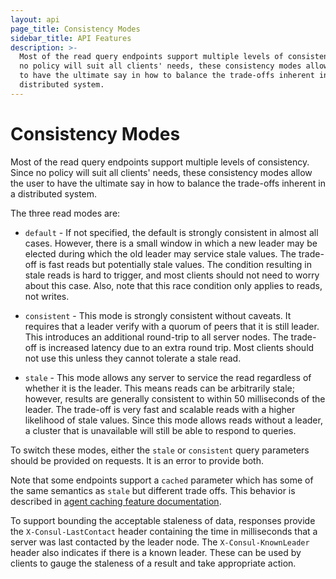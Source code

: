 ```yaml
---
layout: api
page_title: Consistency Modes
sidebar_title: API Features
description: >-
  Most of the read query endpoints support multiple levels of consistency. Since
  no policy will suit all clients' needs, these consistency modes allow the user
  to have the ultimate say in how to balance the trade-offs inherent in a
  distributed system.
---
```


# Consistency Modes

Most of the read query endpoints support multiple levels of consistency. Since
no policy will suit all clients' needs, these consistency modes allow the user
to have the ultimate say in how to balance the trade-offs inherent in a
distributed system.

The three read modes are:

- `default` - If not specified, the default is strongly consistent in almost all
  cases. However, there is a small window in which a new leader may be elected
  during which the old leader may service stale values. The trade-off is fast
  reads but potentially stale values. The condition resulting in stale reads is
  hard to trigger, and most clients should not need to worry about this case.
  Also, note that this race condition only applies to reads, not writes.

- `consistent` - This mode is strongly consistent without caveats. It requires
  that a leader verify with a quorum of peers that it is still leader. This
  introduces an additional round-trip to all server nodes. The trade-off is
  increased latency due to an extra round trip. Most clients should not use this
  unless they cannot tolerate a stale read.

- `stale` - This mode allows any server to service the read regardless of
  whether it is the leader. This means reads can be arbitrarily stale; however,
  results are generally consistent to within 50 milliseconds of the leader. The
  trade-off is very fast and scalable reads with a higher likelihood of stale
  values. Since this mode allows reads without a leader, a cluster that is
  unavailable will still be able to respond to queries.

To switch these modes, either the `stale` or `consistent` query parameters
should be provided on requests. It is an error to provide both.

Note that some endpoints support a `cached` parameter which has some of the same
semantics as `stale` but different trade offs. This behavior is described in
[agent caching feature documentation](/api/features/caching).

To support bounding the acceptable staleness of data, responses provide the
`X-Consul-LastContact` header containing the time in milliseconds that a server
was last contacted by the leader node. The `X-Consul-KnownLeader` header also
indicates if there is a known leader. These can be used by clients to gauge the
staleness of a result and take appropriate action.
